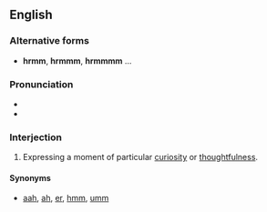 ==English==

===Alternative forms===
* '''hrmm''', '''hrmmm''', '''hrmmmm''' ...

===Pronunciation===
* {{IPA|/ˈhərəm/}}
* {{audio|en-hrm.ogg|en-UK}}

===Interjection===
{{en-interj|head=hrm!}}

# Expressing a moment of particular [[curiosity]] or [[thoughtfulness]].

====Synonyms====
* [[aah]], [[ah]], [[er]], [[hmm]], [[umm]]